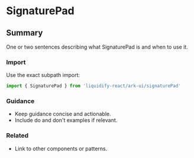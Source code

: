 # SignaturePad
## Summary
One or two sentences describing what SignaturePad is and when to use it.

### Import
Use the exact subpath import:

```ts
import { SignaturePad } from 'liquidify-react/ark-ui/signaturePad'
```

### Guidance
- Keep guidance concise and actionable.
- Include do and don't examples if relevant.

### Related
- Link to other components or patterns.

